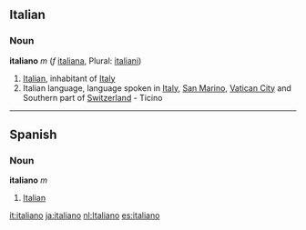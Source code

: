 ==Italian==
===Noun===
'''italiano''' ''m'' (''f'' [[italiana]], Plural: [[italiani]])

# [[Italian]], inhabitant of [[Italy]]
# Italian language, language spoken in [[Italy]], [[San Marino]], [[Vatican City]] and Southern part of [[Switzerland]]   - Ticino

----

==Spanish==
===Noun===
'''italiano''' ''m'' 

# [[Italian]]
[[it:italiano]]
[[ja:italiano]]
[[nl:Italiano]]
[[es:italiano]]